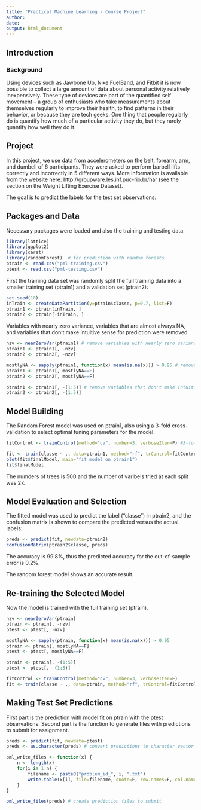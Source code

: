 ```yaml
---
title: "Practical Machine Learning - Course Project"
author:
date:
output: html_document
---
```


## Introduction

### Background
Using devices such as Jawbone Up, Nike FuelBand, and Fitbit it is now possible to collect a large amount of data about personal activity relatively inexpensively. These type of devices are part of the quantified self movement – a group of enthusiasts who take measurements about themselves regularly to improve their health, to find patterns in their behavior, or because they are tech geeks. One thing that people regularly do is quantify how much of a particular activity they do, but they rarely quantify how well they do it. 

## Project
In this project, we use data from accelerometers on the belt, forearm, arm, and dumbell of 6 participants. They were asked to perform barbell lifts correctly and incorrectly in 5 different ways. More information is available from the website here: http://groupware.les.inf.puc-rio.br/har (see the section on the Weight Lifting Exercise Dataset). 

The goal is to predict the labels for the test set observations. 

## Packages and Data

Necessary packages were loaded and also the training and testing data.

```r
library(lattice)
library(ggplot2)
library(caret)
library(randomForest)  # for prediction with random forests
ptrain <- read.csv("pml-training.csv")
ptest <- read.csv("pml-testing.csv")

```

First the training data set was randomly split the full training data into a smaller training set (ptrain1) and a validation set (ptrain2):

```r
set.seed(10)
inTrain <- createDataPartition(y=ptrain$classe, p=0.7, list=F)
ptrain1 <- ptrain[inTrain, ]
ptrain2 <- ptrain[-inTrain, ]
```

Variables with nearly zero variance, variables that are almost always NA, and variables that don’t make intuitive sense for prediction were removed.


```r
nzv <- nearZeroVar(ptrain1) # remove variables with nearly zero variance
ptrain1 <- ptrain1[, -nzv]
ptrain2 <- ptrain2[, -nzv]

mostlyNA <- sapply(ptrain1, function(x) mean(is.na(x))) > 0.95 # remove variables that are almost always NA
ptrain1 <- ptrain1[, mostlyNA==F]
ptrain2 <- ptrain2[, mostlyNA==F]

ptrain1 <- ptrain1[, -(1:5)] # remove variables that don't make intuitive sense for prediction (X, user_name, raw_timestamp_part_1, raw_timestamp_part_2, cvtd_timestamp), which happen to be the first five variables
ptrain2 <- ptrain2[, -(1:5)]
```

## Model Building

The Random Forest model was used on ptrain1, also using a 3-fold cross-validation to select optimal tuning parameters for the model.

```r
fitControl <- trainControl(method="cv", number=3, verboseIter=F) #3-fold CV to select optimal tuning parameters

fit <- train(classe ~ ., data=ptrain1, method="rf", trControl=fitControl) # fit model on ptrain1
plot(fit$finalModel, main="fit model on ptrain1")
fit$finalModel
```

The numders of trees is 500 and the number of varibels tried at each split was 27.


## Model Evaluation and Selection

The fitted model was used to predict the label (“classe”) in ptrain2, and the confusion matrix is shown to compare the predicted versus the actual labels:

```r
preds <- predict(fit, newdata=ptrain2) 
confusionMatrix(ptrain2$classe, preds)
```

The accuracy is 99.8%, thus the predicted accuracy for the out-of-sample error is 0.2%.

The random forest model shows an accurate result.

## Re-training the Selected Model

Now the model is trained with the full training set (ptrain).

```r
nzv <- nearZeroVar(ptrain)
ptrain <- ptrain[, -nzv]
ptest <- ptest[, -nzv]

mostlyNA <- sapply(ptrain, function(x) mean(is.na(x))) > 0.95
ptrain <- ptrain[, mostlyNA==F]
ptest <- ptest[, mostlyNA==F]

ptrain <- ptrain[, -(1:5)]
ptest <- ptest[, -(1:5)]

fitControl <- trainControl(method="cv", number=3, verboseIter=F)
fit <- train(classe ~ ., data=ptrain, method="rf", trControl=fitControl)
```

## Making Test Set Predictions

First part is the prediction with model fit on ptrain with the ptest observations.
Second part is the function to generate files with predictions to submit for assignment.
```r
preds <- predict(fit, newdata=ptest)
preds <- as.character(preds) # convert predictions to character vector

pml_write_files <- function(x) {
    n <- length(x)
    for(i in 1:n) {
        filename <- paste0("problem_id_", i, ".txt")
        write.table(x[i], file=filename, quote=F, row.names=F, col.names=F)
    }
}

pml_write_files(preds) # create prediction files to submit
```
